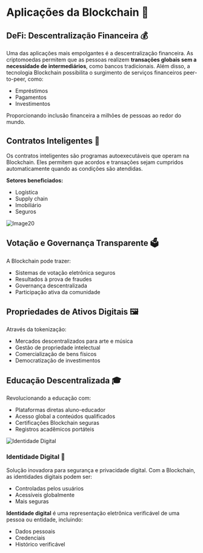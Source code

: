 # Aplicações da Blockchain 🚀

## DeFi: Descentralização Financeira 💰
Uma das aplicações mais empolgantes é a descentralização financeira. As criptomoedas permitem que as pessoas realizem **transações globais sem a necessidade de intermediários**, como bancos tradicionais. Além disso, a tecnologia Blockchain possibilita o surgimento de serviços financeiros peer-to-peer, como:

- Empréstimos
- Pagamentos
- Investimentos

Proporcionando inclusão financeira a milhões de pessoas ao redor do mundo.

## Contratos Inteligentes 📝
Os contratos inteligentes são programas autoexecutáveis que operam na Blockchain. Eles permitem que acordos e transações sejam cumpridos automaticamente quando as condições são atendidas.

**Setores beneficiados:**
- Logística
- Supply chain
- Imobiliário
- Seguros

![Image20](https://firebasestorage.googleapis.com/v0/b/web3edubrasil-eddf4.firebasestorage.app/o/Trails%2FNew_IntroWeb3%2F20.png?alt=media&token=439bccb7-cd46-4929-b5ee-233161e7df1b)

## Votação e Governança Transparente 🗳️
A Blockchain pode trazer:
- Sistemas de votação eletrônica seguros
- Resultados à prova de fraudes
- Governança descentralizada
- Participação ativa da comunidade

## Propriedades de Ativos Digitais 🖼️
Através da tokenização:
- Mercados descentralizados para arte e música
- Gestão de propriedade intelectual
- Comercialização de bens físicos
- Democratização de investimentos

## Educação Descentralizada 🎓
Revolucionando a educação com:
- Plataformas diretas aluno-educador
- Acesso global a conteúdos qualificados
- Certificações Blockchain seguras
- Registros acadêmicos portáteis

<div style={{ display: "flex", alignItems: "center", gap: "20px", margin: "20px 0" }}>
  <img src="https://firebasestorage.googleapis.com/v0/b/web3edubrasil-eddf4.firebasestorage.app/o/Trails%2FNew_IntroWeb3%2F21.png?alt=media&token=dea7e4a7-fdc8-4ee7-ae3a-ecc9b0d6e1a3" alt="Identidade Digital" style={{ width: "30%" }} />
  
  <div>
    <h3 style={{ color: "#21a16b" }}>Identidade Digital 🔐</h3>
    <p>
      Solução inovadora para segurança e privacidade digital. Com a Blockchain, as identidades digitais podem ser:
    </p>
    <ul>
      <li>Controladas pelos usuários</li>
      <li>Acessíveis globalmente</li>
      <li>Mais seguras</li>
    </ul>
    <p>
      <b>Identidade digital</b> é uma representação eletrônica verificável de uma pessoa ou entidade, incluindo:
    </p>
    <ul>
      <li>Dados pessoais</li>
      <li>Credenciais</li>
      <li>Histórico verificável</li>
    </ul>
  </div>
</div>